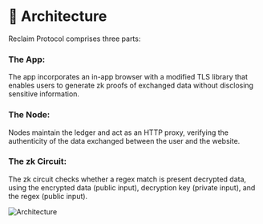 
# 🗼 Architecture

Reclaim Protocol comprises three parts:

### The App: 
The app incorporates an in-app browser with a modified TLS library that enables users to generate zk proofs of exchanged data without disclosing sensitive information.

### The Node:
Nodes maintain the ledger and act as an HTTP proxy, verifying the authenticity of the data exchanged between the user and the website.

### The zk Circuit:
The zk circuit checks whether a regex match is present decrypted data, using the encrypted data (public input), decryption key (private input), and the regex (public input).

![Architecture](/assets/reclaim_architecture.svg)